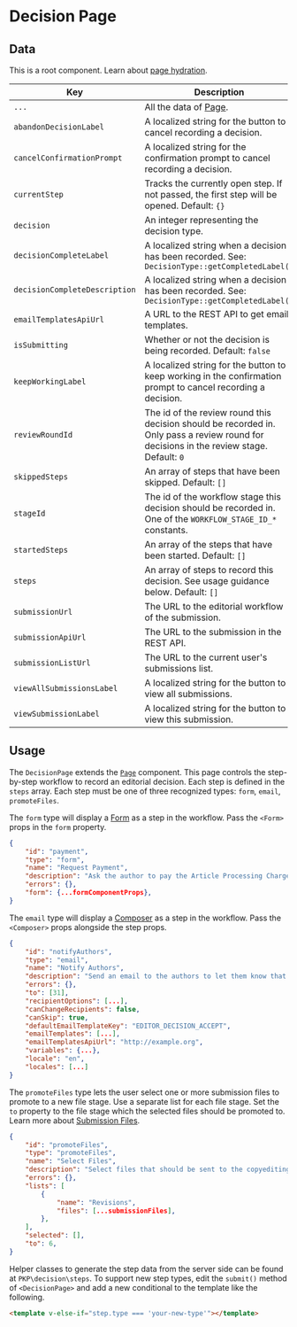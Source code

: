 

<Meta of={DecisionPageStories} />

# Decision Page

## Data

This is a root component. Learn about [page hydration](#/pages/pages).

| Key | Description |
| --- | --- |
| `...` | All the data of [Page](#/component/Page). |
| `abandonDecisionLabel` | A localized string for the button to cancel recording a decision. |
| `cancelConfirmationPrompt` | A localized string for the confirmation prompt to cancel recording a decision. |
| `currentStep` | Tracks the currently open step. If not passed, the first step will be opened. Default: `{}` |
| `decision` | An integer representing the decision type. |
| `decisionCompleteLabel` | A localized string when a decision has been recorded. See: `DecisionType::getCompletedLabel()` |
| `decisionCompleteDescription` | A localized string when a decision has been recorded. See: `DecisionType::getCompletedLabel()` |
| `emailTemplatesApiUrl` | A URL to the REST API to get email templates. |
| `isSubmitting` | Whether or not the decision is being recorded. Default: `false` |
| `keepWorkingLabel` | A localized string for the button to keep working in the confirmation prompt to cancel recording a decision. |
| `reviewRoundId` | The id of the review round this decision should be recorded in. Only pass a review round for decisions in the review stage. Default: `0` |
| `skippedSteps` | An array of steps that have been skipped. Default: `[]` |
| `stageId` | The id of the workflow stage this decision should be recorded in. One of the `WORKFLOW_STAGE_ID_*` constants. |
| `startedSteps` | An array of the steps that have been started. Default: `[]` |
| `steps` | An array of steps to record this decision. See usage guidance below. Default: `[]` |
| `submissionUrl` | The URL to the editorial workflow of the submission. |
| `submissionApiUrl` | The URL to the submission in the REST API. |
| `submissionListUrl` | The URL to the current user's submissions list. |
| `viewAllSubmissionsLabel` | A localized string for the button to view all submissions. |
| `viewSubmissionLabel` | A localized string for the button to view this submission. |

## Usage

The `DecisionPage` extends the [`Page`](#/component/Page) component. This page controls the step-by-step workflow to record an editorial decision. Each step is defined in the `steps` array. Each step must be one of three recognized types: `form`, `email`, `promoteFiles`.

The `form` type will display a [Form](#/component/Form) as a step in the workflow. Pass the `<Form>` props in the `form` property.

```json
{
    "id": "payment",
    "type": "form",
    "name": "Request Payment",
    "description": "Ask the author to pay the Article Processing Charge (USD $150) now or waive the fee.",
    "errors": {},
    "form": {...formComponentProps},
}
```

The `email` type will display a [Composer](#/component/Composer) as a step in the workflow. Pass the `<Composer>` props alongside the step props.

```json
{
    "id": "notifyAuthors",
    "type": "email",
    "name": "Notify Authors",
    "description": "Send an email to the authors to let them know that their submission has been accepted for publication.",
    "errors": {},
    "to": [31],
    "recipientOptions": [...],
    "canChangeRecipients": false,
    "canSkip": true,
    "defaultEmailTemplateKey": "EDITOR_DECISION_ACCEPT",
    "emailTemplates": [...],
    "emailTemplatesApiUrl": "http://example.org",
    "variables": {...},
    "locale": "en",
    "locales": [...]
}
```

The `promoteFiles` type lets the user select one or more submission files to promote to a new file stage. Use a separate list for each file stage. Set the `to` property to the file stage which the selected files should be promoted to. Learn more about [Submission Files](https://docs.pkp.sfu.ca/dev/documentation/en/submission-files).

```json
{
    "id": "promoteFiles",
    "type": "promoteFiles",
    "name": "Select Files",
    "description": "Select files that should be sent to the copyediting stage.",
    "errors": {},
    "lists": [
        {
            "name": "Revisions",
            "files": [...submissionFiles],
        },
    ],
    "selected": [],
    "to": 6,
}
```

Helper classes to generate the step data from the server side can be found at `PKP\decision\steps`. To support new step types, edit the `submit()` method of `<DecisionPage>` and add a new conditional to the template like the following.

```html
<template v-else-if="step.type === 'your-new-type'"></template>
```

<ArgTypes />
